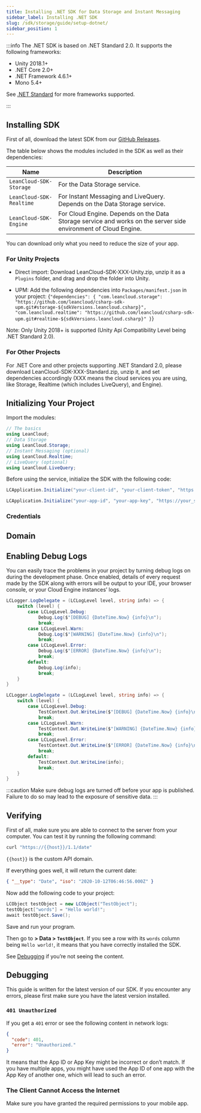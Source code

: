 ```yaml
---
title: Installing .NET SDK for Data Storage and Instant Messaging
sidebar_label: Installing .NET SDK
slug: /sdk/storage/guide/setup-dotnet/
sidebar_position: 1
---
```



:::info
The .NET SDK is based on .NET Standard 2.0. It supports the following frameworks:

- Unity 2018.1+
- .NET Core 2.0+
- .NET Framework 4.6.1+
- Mono 5.4+

See [.NET Standard](https://docs.microsoft.com/en-us/dotnet/standard/net-standard) for more frameworks supported.

:::

## Installing SDK

First of all, download the latest SDK from our [GitHub Releases](https://github.com/leancloud/csharp-sdk/releases).

The table below shows the modules included in the SDK as well as their dependencies:

| Name                     | Description                                                                                                     |
| ------------------------ | --------------------------------------------------------------------------------------------------------------- |
| `LeanCloud-SDK-Storage`  | For the Data Storage service.                                                                                   |
| `LeanCloud-SDK-Realtime` | For Instant Messaging and LiveQuery. Depends on the Data Storage service.                                       |
| `LeanCloud-SDK-Engine`   | For Cloud Engine. Depends on the Data Storage service and works on the server side environment of Cloud Engine. |

You can download only what you need to reduce the size of your app.

### For Unity Projects

- Direct import: Download LeanCloud-SDK-XXX-Unity.zip, unzip it as a `Plugins` folder, and drag and drop the folder into Unity.

- UPM: Add the following dependencies into `Packages/manifest.json` in your project:
  <CodeBlock className="json">
    {`"dependencies": {
"com.leancloud.storage": "https://github.com/leancloud/csharp-sdk-upm.git#storage-${sdkVersions.leancloud.csharp}",
"com.leancloud.realtime": "https://github.com/leancloud/csharp-sdk-upm.git#realtime-${sdkVersions.leancloud.csharp}"
}`}
  </CodeBlock>

Note: Only Unity 2018+ is supported (Unity Api Compatibility Level being .NET Standard 2.0).

### For Other Projects

For .NET Core and other projects supporting .NET Standard 2.0, please download LeanCloud-SDK-XXX-Standard.zip, unzip it, and set dependencies accordingly (XXX means the cloud services you are using, like Storage, Realtime (which includes LiveQuery), and Engine).

## Initializing Your Project

Import the modules:

```cs
// The basics
using LeanCloud;
// Data Storage
using LeanCloud.Storage;
// Instant Messaging (optional)
using LeanCloud.Realtime;
// LiveQuery (optional)
using LeanCloud.LiveQuery;
```

Before using the service, initialize the SDK with the following code:

<Conditional brand="tds">

```cs
LCApplication.Initialize("your-client-id", "your-client-token", "https://your_server_url");
```

</Conditional>

<Conditional brand="leancloud">

```cs
LCApplication.Initialize("your-app-id", "your-app-key", "https://your_server_url");
```

</Conditional>

### Credentials

<AppConfig />

## Domain

<DomainBinding />

## Enabling Debug Logs

You can easily trace the problems in your project by turning debug logs on during the development phase. Once enabled, details of every request made by the SDK along with errors will be output to your IDE, your browser console, or your Cloud Engine instances’ logs.

<Tabs>
<TabItem value="debug-unity" label="Unity" default>

```cs
LCLogger.LogDelegate = (LCLogLevel level, string info) => {
    switch (level) {
        case LCLogLevel.Debug:
            Debug.Log($"[DEBUG] {DateTime.Now} {info}\n");
            break;
        case LCLogLevel.Warn:
            Debug.Log($"[WARNING] {DateTime.Now} {info}\n");
            break;
        case LCLogLevel.Error:
            Debug.Log($"[ERROR] {DateTime.Now} {info}\n");
            break;
        default:
            Debug.Log(info);
            break;
    }
}
```

</TabItem>

<TabItem value="debug-dotnet" label=".NET">

```cs
LCLogger.LogDelegate = (LCLogLevel level, string info) => {
    switch (level) {
        case LCLogLevel.Debug:
            TestContext.Out.WriteLine($"[DEBUG] {DateTime.Now} {info}\n");
            break;
        case LCLogLevel.Warn:
            TestContext.Out.WriteLine($"[WARNING] {DateTime.Now} {info}\n");
            break;
        case LCLogLevel.Error:
            TestContext.Out.WriteLine($"[ERROR] {DateTime.Now} {info}\n");
            break;
        default:
            TestContext.Out.WriteLine(info);
            break;
    }
}
```

</TabItem>
</Tabs>

:::caution
Make sure debug logs are turned off before your app is published. Failure to do so may lead to the exposure of sensitive data.
:::

## Verifying

First of all, make sure you are able to connect to the server from your computer. You can test it by running the following command:

```sh
curl "https://{{host}}/1.1/date"
```

`{{host}}` is the custom API domain.

If everything goes well, it will return the current date:

```json
{ "__type": "Date", "iso": "2020-10-12T06:46:56.000Z" }
```

Now add the following code to your project:

```cs
LCObject testObject = new LCObject("TestObject");
testObject["words"] = "Hello world!";
await testObject.Save();
```

Save and run your program.

Then go to **<Path to="storage" /> > Data > `TestObject`**. If you see a row with its `words` column being `Hello world!`, it means that you have correctly installed the SDK.

See [Debugging](#Debugging) if you’re not seeing the content.

## Debugging

This guide is written for the latest version of our SDK. If you encounter any errors, please first make sure you have the latest version installed.

### `401 Unauthorized`

If you get a `401` error or see the following content in network logs:

```json
{
  "code": 401,
  "error": "Unauthorized."
}
```

It means that the App ID or App Key might be incorrect or don’t match. If you have multiple apps, you might have used the App ID of one app with the App Key of another one, which will lead to such an error.

### The Client Cannot Access the Internet

Make sure you have granted the required permissions to your mobile app.
